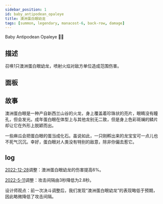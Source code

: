 ```yaml
---
sidebar_position: 1
id: baby_antipodean_opaleye
title: 澳洲蛋白眼幼龙
tags: [summon, legendary, manacost-6, back-row, damage]
---
```


Baby Antipodean Opaleye 👶🐲

<!--truncate-->



<CardBasics cardKey={id}/>


## 描述

召唤1只澳洲蛋白眼幼龙，喷射火焰对敌方单位造成范围伤害。

## 面板


<LevelComponent/>


<CardDynamicTable cardKey={id}/>


<CardComplexTable cardKey={id}/>


## 故事

澳洲蛋白眼是一种产自新西兰山谷的火龙，身上覆盖着珍珠状的亮片，眼睛没有瞳孔，但会发光。成年蛋白眼在体型上与其他龙别无二致，但是身上色彩斑斓的鳞片却让它在外形上脱颖而出。

一些麻瓜会把蛋白眼的蛋当成化石。虽说如此，一只刚孵出来的龙宝宝可一点儿也不死气沉沉。幸好，蛋白眼对人类没有特别的敌意，除非你偏去惹它。


## log

[2022-12-28](/blog/221228-update-annc#adjustment)调整：澳洲蛋白眼幼龙的伤害提高6%。

[2022-5-11](/blog/220511-update-annc#adjustment)调整：攻击间隔由3秒降低为2.8秒。

设计师观点：前一次决斗调整后，我们发现“澳洲蛋白眼幼龙”的表现略低于预期，因此略微降低了攻击间隔。
